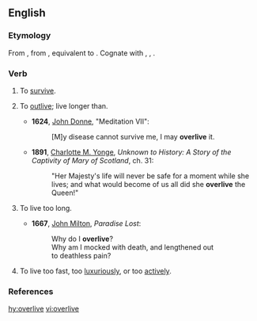 ==English==

===Etymology===
From {{etyl|enm|en}} {{m|enm|overliven}}, from {{etyl|ang|en}} {{m|ang|oferlibban||to survive}}, equivalent to {{prefix|over|live|lang=en}}. Cognate with {{cog|nl|overleven||to survive}}, {{cog|de|überleben||to survive, outlive}}, {{cog|sv|överleva||to survive, outlive, outlast}}.

===Verb===
{{en-verb|overliv}}

# {{lb|en|transitive}} To [[survive]].
# {{lb|en|transitive}} To [[outlive]]; live longer than.
#* '''1624''', [[w:John Donne|John Donne]], "Meditation VII":
#*: [M]y disease cannot survive me, I may '''overlive''' it.
#* '''1891''', [[w:Charlotte M. Yonge|Charlotte M. Yonge]], ''Unknown to History: A Story of the Captivity of Mary of Scotland'', ch. 31:
#*: "Her Majesty's life will never be safe for a moment while she lives; and what would become of us all did she '''overlive''' the Queen!"
# {{lb|en|intransitive}} To live too long.
#* '''1667''', [[w:John Milton|John Milton]], ''Paradise Lost'':
#*: Why do I '''overlive'''?
#*: Why am I mocked with death, and lengthened out
#*: to deathless pain?
# {{lb|en|intransitive}} To live too fast, too [[luxurious]]ly, or too [[active]]ly.

===References===
{{Webster 1913}}

[[hy:overlive]]
[[vi:overlive]]